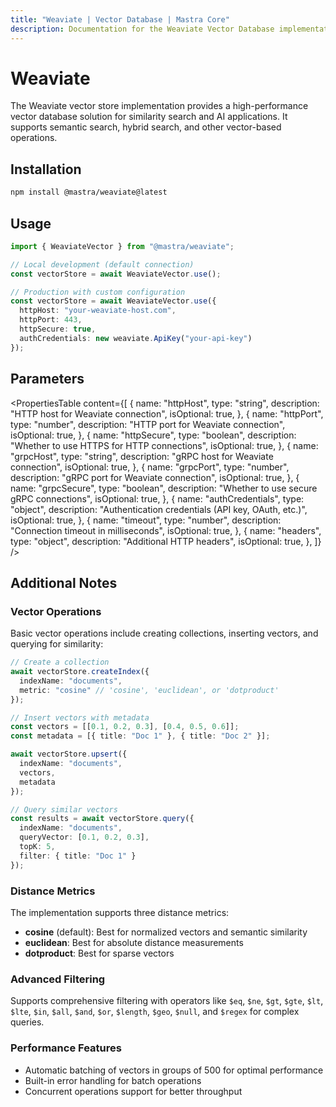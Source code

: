 ```yaml
---
title: "Weaviate | Vector Database | Mastra Core"
description: Documentation for the Weaviate Vector Database implementation in Mastra.
---
```


# Weaviate

The Weaviate vector store implementation provides a high-performance vector database solution for similarity search and AI applications. It supports semantic search, hybrid search, and other vector-based operations.

## Installation

```bash copy
npm install @mastra/weaviate@latest
```

## Usage

```typescript copy showLineNumbers
import { WeaviateVector } from "@mastra/weaviate";

// Local development (default connection)
const vectorStore = await WeaviateVector.use();

// Production with custom configuration
const vectorStore = await WeaviateVector.use({
  httpHost: "your-weaviate-host.com",
  httpPort: 443,
  httpSecure: true,
  authCredentials: new weaviate.ApiKey("your-api-key")
});
```

## Parameters

<PropertiesTable
  content={[
    {
      name: "httpHost",
      type: "string",
      description: "HTTP host for Weaviate connection",
      isOptional: true,
    },
    {
      name: "httpPort",
      type: "number",
      description: "HTTP port for Weaviate connection",
      isOptional: true,
    },
    {
      name: "httpSecure",
      type: "boolean",
      description: "Whether to use HTTPS for HTTP connections",
      isOptional: true,
    },
    {
      name: "grpcHost",
      type: "string",
      description: "gRPC host for Weaviate connection",
      isOptional: true,
    },
    {
      name: "grpcPort",
      type: "number",
      description: "gRPC port for Weaviate connection",
      isOptional: true,
    },
    {
      name: "grpcSecure",
      type: "boolean",
      description: "Whether to use secure gRPC connections",
      isOptional: true,
    },
    {
      name: "authCredentials",
      type: "object",
      description: "Authentication credentials (API key, OAuth, etc.)",
      isOptional: true,
    },
    {
      name: "timeout",
      type: "number",
      description: "Connection timeout in milliseconds",
      isOptional: true,
    },
    {
      name: "headers",
      type: "object",
      description: "Additional HTTP headers",
      isOptional: true,
    },
  ]}
/>

## Additional Notes

### Vector Operations

Basic vector operations include creating collections, inserting vectors, and querying for similarity:

```typescript copy showLineNumbers
// Create a collection
await vectorStore.createIndex({
  indexName: "documents",
  metric: "cosine" // 'cosine', 'euclidean', or 'dotproduct'
});

// Insert vectors with metadata
const vectors = [[0.1, 0.2, 0.3], [0.4, 0.5, 0.6]];
const metadata = [{ title: "Doc 1" }, { title: "Doc 2" }];

await vectorStore.upsert({
  indexName: "documents",
  vectors,
  metadata
});

// Query similar vectors
const results = await vectorStore.query({
  indexName: "documents",
  queryVector: [0.1, 0.2, 0.3],
  topK: 5,
  filter: { title: "Doc 1" }
});
```

### Distance Metrics

The implementation supports three distance metrics:

- **cosine** (default): Best for normalized vectors and semantic similarity
- **euclidean**: Best for absolute distance measurements
- **dotproduct**: Best for sparse vectors

### Advanced Filtering

Supports comprehensive filtering with operators like `$eq`, `$ne`, `$gt`, `$gte`, `$lt`, `$lte`, `$in`, `$all`, `$and`, `$or`, `$length`, `$geo`, `$null`, and `$regex` for complex queries.

### Performance Features

- Automatic batching of vectors in groups of 500 for optimal performance
- Built-in error handling for batch operations
- Concurrent operations support for better throughput
